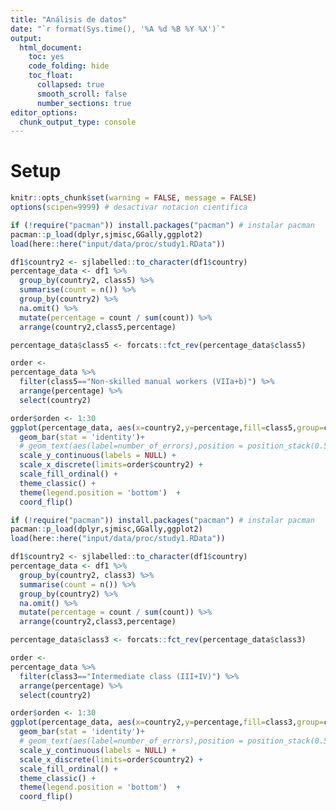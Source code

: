 ```yaml
---
title: "Análisis de datos"
date: "`r format(Sys.time(), '%A %d %B %Y %X')`"
output: 
  html_document: 
    toc: yes
    code_folding: hide
    toc_float: 
      collapsed: true
      smooth_scroll: false
      number_sections: true
editor_options: 
  chunk_output_type: console
---
```


# Setup

```r
knitr::opts_chunk$set(warning = FALSE, message = FALSE)
options(scipen=9999) # desactivar notacion cientifica
```

```r
if (!require("pacman")) install.packages("pacman") # instalar pacman
pacman::p_load(dplyr,sjmisc,GGally,ggplot2)
load(here::here("input/data/proc/study1.RData"))

df1$country2 <- sjlabelled::to_character(df1$country) 
percentage_data <- df1 %>%
  group_by(country2, class5) %>%
  summarise(count = n()) %>%
  group_by(country2) %>%
  na.omit() %>% 
  mutate(percentage = count / sum(count)) %>% 
  arrange(country2,class5,percentage)

percentage_data$class5 <- forcats::fct_rev(percentage_data$class5)

order <- 
percentage_data %>% 
  filter(class5=="Non-skilled manual workers (VIIa+b)") %>% 
  arrange(percentage) %>% 
  select(country2)

order$orden <- 1:30
ggplot(percentage_data, aes(x=country2,y=percentage,fill=class5,group=class5))+
  geom_bar(stat = 'identity')+
  # geom_text(aes(label=number_of_errors),position = position_stack(0.5))+
  scale_y_continuous(labels = NULL) +
  scale_x_discrete(limits=order$country2) +  
  scale_fill_ordinal() +
  theme_classic() +
  theme(legend.position = 'bottom')  +
  coord_flip()
```


```r
if (!require("pacman")) install.packages("pacman") # instalar pacman
pacman::p_load(dplyr,sjmisc,GGally,ggplot2)
load(here::here("input/data/proc/study1.RData"))

df1$country2 <- sjlabelled::to_character(df1$country) 
percentage_data <- df1 %>%
  group_by(country2, class3) %>%
  summarise(count = n()) %>%
  group_by(country2) %>%
  na.omit() %>% 
  mutate(percentage = count / sum(count)) %>% 
  arrange(country2,class3,percentage)

percentage_data$class3 <- forcats::fct_rev(percentage_data$class3)

order <- 
percentage_data %>% 
  filter(class3=="Intermediate class (III+IV)") %>% 
  arrange(percentage) %>% 
  select(country2)

order$orden <- 1:30
ggplot(percentage_data, aes(x=country2,y=percentage,fill=class3,group=class3))+
  geom_bar(stat = 'identity')+
  # geom_text(aes(label=number_of_errors),position = position_stack(0.5))+
  scale_y_continuous(labels = NULL) +
  scale_x_discrete(limits=order$country2) +  
  scale_fill_ordinal() +
  theme_classic() +
  theme(legend.position = 'bottom')  +
  coord_flip()
```



